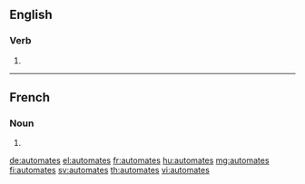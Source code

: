 ==English==

===Verb===
{{head|en|verb form}}

# {{en-third-person singular of|automate}}

----

==French==

===Noun===
{{head|fr|plural|g=?}}

# {{plural of|automate|lang=fr}}

[[de:automates]]
[[el:automates]]
[[fr:automates]]
[[hu:automates]]
[[mg:automates]]
[[fi:automates]]
[[sv:automates]]
[[th:automates]]
[[vi:automates]]
